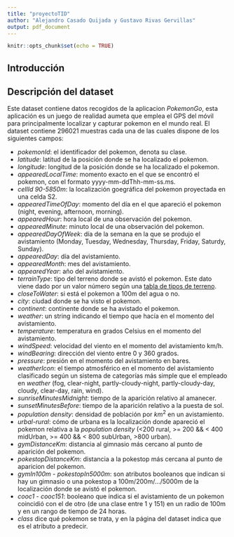 ```yaml
---
title: "proyectoTID"
author: "Alejandro Casado Quijada y Gustavo Rivas Gervillas"
output: pdf_document
---
```


```r
knitr::opts_chunk$set(echo = TRUE)
```

## Introducción

## Descripción del dataset

Este dataset contiene datos recogidos de la aplicacion *PokemonGo*, esta aplicación es un juego de realidad aumeta que emplea el GPS del móvil para principalmente localizar y capturar pokemon en el mundo real. El dataset contiene 296021 muestras cada una de las cuales dispone de los siguientes campos:

* *pokemonId*: el identificador del pokemon, denota su clase.
* *latitude*: latitud de la posición donde se ha localizado el pokemon.
* *longitude*: longitud de la posición donde se ha localizado el pokemon.
* *appearedLocalTime*: momento exacto en el que se encontró el pokemon, con el formato yyyy-mm-ddThh-mm-ss.ms.
* *cellId 90-5850m*: la localización goegráfica del pokemon proyectada en una celda S2.
* *appearedTimeOfDay*: momento del día en el que apareció el pokemon (night, evening, afternoon, morning).
* *appearedHour*: hora local de una observación del pokemon.
* *appearedMinute*: minuto local de una observación del pokemon.
* *appearedDayOfWeek*: día de la semana en la que se produjo el avistamiento (Monday, Tuesday, Wednesday, Thursday, Friday, Saturdy, Sunday).
* *appearedDay*: día del avistamiento.
* *appearedMonth*: mes del avistamiento.
* *appearedYear*: año del avistamiento.
* *terrainType*: tipo del terreno donde se avistó el pokemon. Este dato viene dado por un valor número según una [tabla de tipos de terreno](http://glcf.umd.edu/data/lc/).
* *closeToWater*: si está el pokemon a 100m del agua o no.
* *city*: ciudad donde se ha visto el pokemon.
* *continent*: continente donde se ha avistado el pokemon.
* *weather*: un string indicando el tiempo que hacía en el momento del avistamiento.
* *temperature*: temperatura en grados Celsius en el momento del avistamiento.
* *windSpeed*: velocidad del viento en el momento del avistamiento km/h.
* *windBearing*: dirección del viento entre 0 y 360 grados.
* *pressure*: presión en el momento del avistamiento en bares.
* *weatherIcon*: el tiempo atmosférico en el momento del avistamiento clasificado según un sistema de categorías más simple que el empleado en *weather* (fog, clear-night, partly-cloudy-night, partly-cloudy-day, cloudy, clear-day, rain, wind).
* *sunriseMinutesMidnight*: tiempo de la aparición relativo al amanecer.
* *sunsetMinutesBefore*: tiempo de la aparición relativo a la puesta de sol.
* *population density*: densidad de población por $km^2$ en un avistamiento.
* *urbal-rural*: cómo de urbana es la localización donde apareció el pokemon relativa a la *population density* (<200 rural, >= 200 && < 400 midUrban, >= 400 && < 800 subUrban, >800 urban).
* *gymDistanceKm*: distancia al gimnasio más cercano al punto de aparición del pokemon.
* *pokestopDistanceKm*: distancia a la pokestop más cercana al punto de aparicion del pokemon.
* *gymIn100m* - *pokestopIn5000m*: son atributos booleanos que indican si hay un gimnasio o una pokestop a 100m/200m/.../5000m de la localización donde se avistó el pokemon.
* *cooc1* - *cooc151*: booleano que indica si el avistamiento de un pokemon coincidió con el de otro (de una clase entre 1 y 151) en un radio de 100m y en un rango de tiempo de 24 horas.
* *class* dice qué pokemon se trata, y en la página del dataset indica que es el atributo a predecir.